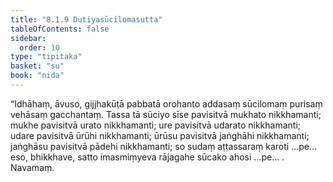 ```yaml
---
title: "8.1.9 Dutiyasūcilomasutta"
tableOfContents: false
sidebar:
  order: 10
type: "tipitaka"
basket: "su"
book: "nida"
---
```



<DynamicBreadcrumb />

<Division number="210" book="nida" bookNo="12" page="449">

<Paragraph number="1177" book="nida">
“Idhāhaṃ, āvuso, gijjhakūṭā pabbatā orohanto addasaṃ sūcilomaṃ purisaṃ vehāsaṃ gacchantaṃ. Tassa tā sūciyo sīse pavisitvā mukhato nikkhamanti; mukhe pavisitvā urato nikkhamanti; ure pavisitvā udarato nikkhamanti; udare pavisitvā ūrūhi nikkhamanti; ūrūsu pavisitvā jaṅghāhi nikkhamanti; jaṅghāsu pavisitvā pādehi nikkhamanti; so sudaṃ aṭṭassaraṃ karoti …pe…  eso, bhikkhave, satto imasmiṃyeva rājagahe sūcako ahosi …pe… .

</Paragraph>
</Division>

<Paragraph number="1178" type="center" book="nida">
Navamaṃ.
</Paragraph>